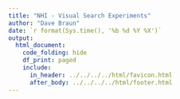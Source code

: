 ```yaml
---
title: "NHI - Visual Search Experiments"
author: "Dave Braun"
date: `r format(Sys.time(), '%b %d %Y %X')`
output:
  html_document:
    code_folding: hide
    df_print: paged
    include:
      in_header: ../../../../html/favicon.html
      after_body: ../../../../html/footer.html
---
```



